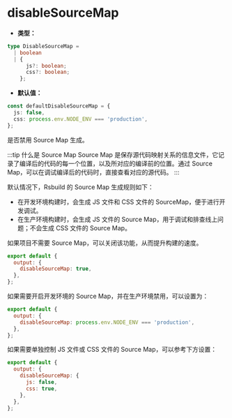 # disableSourceMap

- **类型：**

```ts
type DisableSourceMap =
  | boolean
  | {
      js?: boolean;
      css?: boolean;
    };
```

- **默认值：**

```ts
const defaultDisableSourceMap = {
  js: false,
  css: process.env.NODE_ENV === 'production',
};
```

是否禁用 Source Map 生成。

:::tip 什么是 Source Map
Source Map 是保存源代码映射关系的信息文件，它记录了编译后的代码的每一个位置，以及所对应的编译前的位置。通过 Source Map，可以在调试编译后的代码时，直接查看对应的源代码。
:::

默认情况下，Rsbuild 的 Source Map 生成规则如下：

- 在开发环境构建时，会生成 JS 文件和 CSS 文件的 SourceMap，便于进行开发调试。
- 在生产环境构建时，会生成 JS 文件的 Source Map，用于调试和排查线上问题；不会生成 CSS 文件的 Source Map。

如果项目不需要 Source Map，可以关闭该功能，从而提升构建的速度。

```js
export default {
  output: {
    disableSourceMap: true,
  },
};
```

如果需要开启开发环境的 Source Map，并在生产环境禁用，可以设置为：

```js
export default {
  output: {
    disableSourceMap: process.env.NODE_ENV === 'production',
  },
};
```

如果需要单独控制 JS 文件或 CSS 文件的 Source Map，可以参考下方设置：

```js
export default {
  output: {
    disableSourceMap: {
      js: false,
      css: true,
    },
  },
};
```
